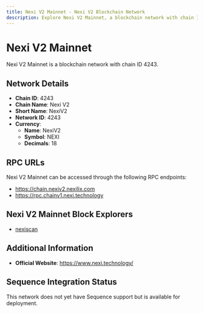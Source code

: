 ```yaml
--- 
title: Nexi V2 Mainnet - Nexi V2 Blockchain Network
description: Explore Nexi V2 Mainnet, a blockchain network with chain ID 4243. Learn about its native currency, NexiV2, and how to interact with the network.
---
```


# Nexi V2 Mainnet

Nexi V2 Mainnet is a blockchain network with chain ID 4243.

## Network Details

- **Chain ID**: 4243
- **Chain Name**: Nexi V2
- **Short Name**: NexiV2
- **Network ID**: 4243
- **Currency**: 
  - **Name**: NexiV2
  - **Symbol**: NEXI
  - **Decimals**: 18

## RPC URLs

Nexi V2 Mainnet can be accessed through the following RPC endpoints:

- https://chain.nexiv2.nexilix.com
- https://rpc.chainv1.nexi.technology

## Nexi V2 Mainnet Block Explorers

- [nexiscan](https://www.nexiscan.com)

## Additional Information

- **Official Website**: https://www.nexi.technology/

## Sequence Integration Status

This network does not yet have Sequence support but is available for deployment.
